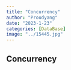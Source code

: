 ```yaml
---
title: "Concurrency"
author: "Proudyang"
date: "2023-1-23"
categories: [DataBase]
image: "../15445.jpg"
---
```


## Concurrency